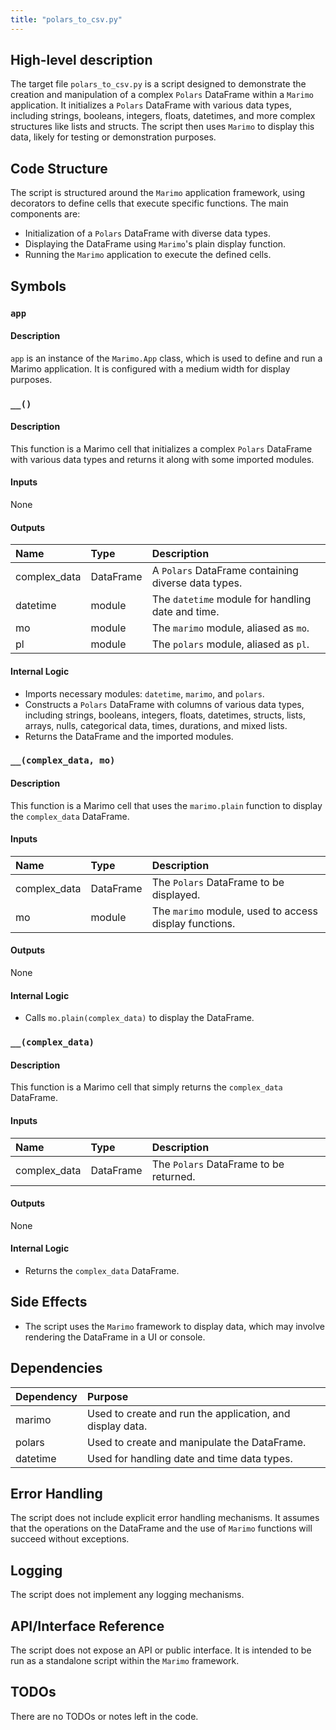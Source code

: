 ```yaml
---
title: "polars_to_csv.py"
---
```


## High-level description

The target file `polars_to_csv.py` is a script designed to demonstrate the creation and manipulation of a complex `Polars` DataFrame within a `Marimo` application. It initializes a `Polars` DataFrame with various data types, including strings, booleans, integers, floats, datetimes, and more complex structures like lists and structs. The script then uses `Marimo` to display this data, likely for testing or demonstration purposes.

## Code Structure

The script is structured around the `Marimo` application framework, using decorators to define cells that execute specific functions. The main components are:
- Initialization of a `Polars` DataFrame with diverse data types.
- Displaying the DataFrame using `Marimo`'s plain display function.
- Running the `Marimo` application to execute the defined cells.

## Symbols

### `app`
#### Description
`app` is an instance of the `Marimo.App` class, which is used to define and run a Marimo application. It is configured with a medium width for display purposes.

### `__()`
#### Description
This function is a Marimo cell that initializes a complex `Polars` DataFrame with various data types and returns it along with some imported modules.

#### Inputs
None

#### Outputs
| Name         | Type       | Description                                      |
|:-------------|:-----------|:-------------------------------------------------|
| complex_data | DataFrame  | A `Polars` DataFrame containing diverse data types. |
| datetime     | module     | The `datetime` module for handling date and time. |
| mo           | module     | The `marimo` module, aliased as `mo`.            |
| pl           | module     | The `polars` module, aliased as `pl`.            |

#### Internal Logic
- Imports necessary modules: `datetime`, `marimo`, and `polars`.
- Constructs a `Polars` DataFrame with columns of various data types, including strings, booleans, integers, floats, datetimes, structs, lists, arrays, nulls, categorical data, times, durations, and mixed lists.
- Returns the DataFrame and the imported modules.

### `__(complex_data, mo)`
#### Description
This function is a Marimo cell that uses the `marimo.plain` function to display the `complex_data` DataFrame.

#### Inputs
| Name         | Type       | Description                                      |
|:-------------|:-----------|:-------------------------------------------------|
| complex_data | DataFrame  | The `Polars` DataFrame to be displayed.          |
| mo           | module     | The `marimo` module, used to access display functions. |

#### Outputs
None

#### Internal Logic
- Calls `mo.plain(complex_data)` to display the DataFrame.

### `__(complex_data)`
#### Description
This function is a Marimo cell that simply returns the `complex_data` DataFrame.

#### Inputs
| Name         | Type       | Description                                      |
|:-------------|:-----------|:-------------------------------------------------|
| complex_data | DataFrame  | The `Polars` DataFrame to be returned.           |

#### Outputs
None

#### Internal Logic
- Returns the `complex_data` DataFrame.

## Side Effects
- The script uses the `Marimo` framework to display data, which may involve rendering the DataFrame in a UI or console.

## Dependencies

| Dependency | Purpose                                      |
|:-----------|:---------------------------------------------|
| marimo     | Used to create and run the application, and display data. |
| polars     | Used to create and manipulate the DataFrame. |
| datetime   | Used for handling date and time data types.  |

## Error Handling
The script does not include explicit error handling mechanisms. It assumes that the operations on the DataFrame and the use of `Marimo` functions will succeed without exceptions.

## Logging
The script does not implement any logging mechanisms.

## API/Interface Reference
The script does not expose an API or public interface. It is intended to be run as a standalone script within the `Marimo` framework.

## TODOs
There are no TODOs or notes left in the code.